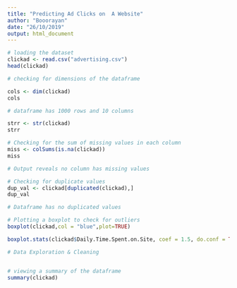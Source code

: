 ```yaml
---
title: "Predicting Ad Clicks on  A Website"
author: "Booorayan"
date: "26/10/2019"
output: html_document
---
```


```r
# loading the dataset
clickad <- read.csv("advertising.csv")
head(clickad)
```


```R

# checking for dimensions of the dataframe

cols <- dim(clickad)
cols

# dataframe has 1000 rows and 10 columns
```


```r

strr <- str(clickad)
strr

```

```r

# Checking for the sum of missing values in each column
miss <- colSums(is.na(clickad))
miss

# Output reveals no column has missing values
```

```r
# Checking for duplicate values 
dup_val <- clickad[duplicated(clickad),]
dup_val

# Dataframe has no duplicated values

```


```r

# Plotting a boxplot to check for outliers
boxplot(clickad,col = "blue",plot=TRUE)

```

```r

boxplot.stats(clickad$Daily.Time.Spent.on.Site, coef = 1.5, do.conf = TRUE, do.out = TRUE)

```


```r
# Data Exploration & Cleaning 


# viewing a summary of the dataframe
summary(clickad)
```

```r


```
